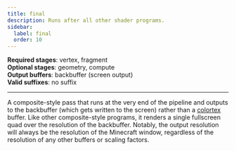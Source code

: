 ```yaml
---
title: final
description: Runs after all other shader programs.
sidebar:
  label: final
  order: 10
---
```


**Required stages**: vertex, fragment  
**Optional stages**: geometry, compute  
**Output buffers**: backbuffer (screen output)  
**Valid suffixes**: no suffix

-------------------------------------------------

A composite-style pass that runs at the very end of the pipeline and outputs to the backbuffer (which gets written to the screen) rather than a [colortex](/current/reference/buffers/colortex/) buffer. Like other composite-style programs, it renders a single fullscreen quad over the resolution of the backbuffer. Notably, the output resolution will always be the resolution of the Minecraft window, regardless of the resolution of any other buffers or scaling factors.
